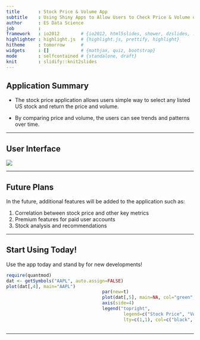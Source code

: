 ```yaml
---
title       : Stock Price & Volume App
subtitle    : Using Shiny Apps to Allow Users to Check Price & Volume of Stocks
author      : ES Data Science
job         : 
framework   : io2012        # {io2012, html5slides, shower, dzslides, ...}
highlighter : highlight.js  # {highlight.js, prettify, highlight}
hitheme     : tomorrow      # 
widgets     : []            # {mathjax, quiz, bootstrap}
mode        : selfcontained # {standalone, draft}
knit        : slidify::knit2slides
---
```


## Application Summary


- The stock price application allows users simple way to select any listed US stock and return the price and volume.

- By comparing price and volume, the users can see trends and patterns over time.


---


## User Interface

![](UI.PNG)

---

## Future Plans

In the future, additional features will be added to the application such as:

1. Correlation between stock price and other key metrics
2. Premium features for paid user accounts
3. Stock analysis and recommendations

---

## Start Using Today!

Use the app today and stand by for new developments!


```r
require(quantmod)
dat <- getSymbols("AAPL", auto.assign=FALSE)
plot(dat[,4], main="AAPL")
									par(new=t)
									plot(dat[,5], main=NA, col="green", axes=FALSE)
									axis(side=4)
									legend("topright",
											legend=c("Stock Price", "Volume"),
											lty=c(1,1), col=c("black", "green"))
							
```

---
